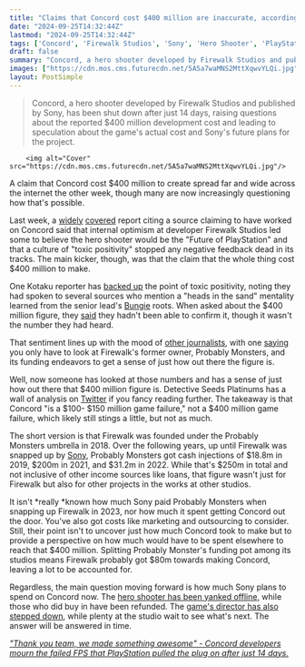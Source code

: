 ```yaml
---
title: "Claims that Concord cost $400 million are inaccurate, according to fan analysis that claims Sony's ill-fated hero-shooter was 'a $150 million game failure'"
date: "2024-09-25T14:32:44Z"
lastmod: "2024-09-25T14:32:44Z"
tags: ['Concord', 'Firewalk Studios', 'Sony', 'Hero Shooter', 'PlayStation', 'Bungie', 'Probably Monsters']
draft: false
summary: "Concord, a hero shooter developed by Firewalk Studios and published by Sony, has been shut down after just 14 days, raising questions about the reported $400 million development cost and leading to speculation about the game's actual cost and Sony's future plans for the project."
images: ["https://cdn.mos.cms.futurecdn.net/5A5a7waMNS2MttXqwvYLQi.jpg"]
layout: PostSimple
---
```

> Concord, a hero shooter developed by Firewalk Studios and published by Sony, has been shut down after just 14 days, raising questions about the reported $400 million development cost and leading to speculation about the game's actual cost and Sony's future plans for the project.


        <img alt="Cover" src="https://cdn.mos.cms.futurecdn.net/5A5a7waMNS2MttXqwvYLQi.jpg"/>
        
A claim that Concord cost $400 million to create spread far and wide across the internet the other week, though many are now increasingly questioning how that's possible.

Last week, a [widely](https://www.eurogamer.net/concord-reportedly-cost-300m-to-make-amid-a-culture-of-toxic-positivity) [covered](https://www.videogameschronicle.com/news/sonys-concord-reportedly-cost-400m-to-develop/) report citing a source claiming to have worked on Concord said that internal optimism at developer Firewalk Studios led some to believe the hero shooter would be the "Future of PlayStation" and that a culture of "toxic positivity" stopped any negative feedback dead in its tracks. The main kicker, though, was that the claim that the whole thing cost $400 million to make.

One Kotaku reporter has [backed up](https://x.com/ethangach/status/1837163976452411510) the point of toxic positivity, noting they had spoken to several sources who mention a "heads in the sand" mentality learned from the senior lead's [Bungie](https://www.gamesradar.com/tag/bungie/) roots. When asked about the $400 million figure, they [said](https://x.com/ethangach/status/1837243116560212142) they hadn't been able to confirm it, though it wasn't the number they had heard.

That sentiment lines up with the mood of [other journalists,](https://x.com/Chris_Dring/status/1837554768689975801) with one [saying](https://x.com/tomwarren/status/1837612356517400910) you only have to look at Firewalk's former owner, Probably Monsters, and its funding endeavors to get a sense of just how out there the figure is.

Well, now someone has looked at those numbers and has a sense of just how out there that $400 million figure is. Detective Seeds Platinums has a wall of analysis on [Twitter](https://x.com/DetectiveSeeds/status/1837569695878168876) if you fancy reading further. The takeaway is that Concord "is a $100- $150 million game failure," not a $400 million game failure, which likely still stings a little, but not as much.

The short version is that Firewalk was founded under the Probably Monsters umbrella in 2018. Over the following years, up until Firewalk was snapped up by [Sony](https://www.gamesradar.com/tag/sony/), Probably Monsters got cash injections of $18.8m in 2019, $200m in 2021, and $31.2m in 2022. While that's $250m in total and not inclusive of other income sources like loans, that figure wasn't just for Firewalk but also for other projects in the works at other studios.

It isn't *really *known how much Sony paid Probably Monsters when snapping up Firewalk in 2023, nor how much it spent getting Concord out the door. You've also got costs like marketing and outsourcing to consider. Still, their point isn't to uncover just how much Concord took to make but to provide a perspective on how much would have to be spent elsewhere to reach that $400 million. Splitting Probably Monster's funding pot among its studios means Firewalk probably got $80m towards making Concord, leaving a lot to be accounted for.

Regardless, the main question moving forward is how much Sony plans to spend on Concord now. The [hero shooter has been yanked offline](https://www.gamesradar.com/games/fps/concord-is-being-taken-offline-this-week-and-everyone-is-getting-refunds-as-playstation-tries-to-determine-the-best-path-ahead/), while those who did buy in have been refunded. The [game's director has also stepped down](https://www.gamesradar.com/games/fps/following-concords-shutdown-the-hero-shooters-director-is-reportedly-stepping-down-and-taking-on-a-support-role-as-some-firewalk-devs-fear-mass-layoffs/), while plenty at the studio wait to see what's next. The answer will be answered in time.

[<em>"Thank you team, we made something awesome" - Concord developers mourn the failed FPS that PlayStation pulled the plug on after just 14 days.</em>](https://www.gamesradar.com/games/fps/thank-you-team-we-made-something-awesome-concord-developers-mourn-the-failed-fps-that-playstation-pulled-the-plug-on-after-just-14-days/)
        